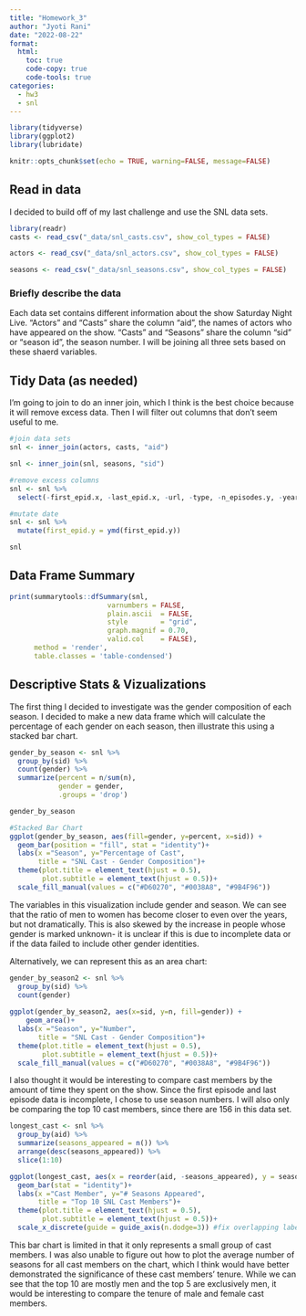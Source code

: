 ```yaml
---
title: "Homework_3"
author: "Jyoti Rani"
date: "2022-08-22"
format:
  html:
    toc: true
    code-copy: true
    code-tools: true
categories:
  - hw3
  - snl
---
```


```r

library(tidyverse)
library(ggplot2)
library(lubridate)

knitr::opts_chunk$set(echo = TRUE, warning=FALSE, message=FALSE)
```

## Read in data

I decided to build off of my last challenge and use the SNL data sets. 

```r
library(readr)
casts <- read_csv("_data/snl_casts.csv", show_col_types = FALSE)

actors <- read_csv("_data/snl_actors.csv", show_col_types = FALSE)

seasons <- read_csv("_data/snl_seasons.csv", show_col_types = FALSE)

```

### Briefly describe the data

Each data set contains different information about the show Saturday Night Live. "Actors" and "Casts" share the column "aid", the names of actors who have appeared on the show. "Casts" and "Seasons" share the column "sid" or "season id", the season number. I will be joining all three sets based on these shaerd variables.  

## Tidy Data (as needed)

I'm going to join to do an inner join, which I think is the best choice because it will remove excess data. Then I will filter out columns that don't seem useful to me.

```r
#join data sets
snl <- inner_join(actors, casts, "aid")

snl <- inner_join(snl, seasons, "sid")

#remove excess columns
snl <- snl %>%
  select(-first_epid.x, -last_epid.x, -url, -type, -n_episodes.y, -year, -last_epid.y)

#mutate date
snl <- snl %>%
  mutate(first_epid.y = ymd(first_epid.y))

snl
```

## Data Frame Summary
```r
print(summarytools::dfSummary(snl,
                        varnumbers = FALSE,
                        plain.ascii  = FALSE, 
                        style        = "grid", 
                        graph.magnif = 0.70, 
                        valid.col    = FALSE),
      method = 'render',
      table.classes = 'table-condensed')
```

## Descriptive Stats & Vizualizations

The first thing I decided to investigate was the gender composition of each season. I decided to make a new data frame which will calculate the percentage of each gender on each season, then illustrate this using a stacked bar chart. 
```r
gender_by_season <- snl %>%
  group_by(sid) %>%
  count(gender) %>%
  summarize(percent = n/sum(n),
            gender = gender,
            .groups = 'drop')

gender_by_season
```

```r
#Stacked Bar Chart
ggplot(gender_by_season, aes(fill=gender, y=percent, x=sid)) +
  geom_bar(position = "fill", stat = "identity")+
  labs(x ="Season", y="Percentage of Cast", 
       title = "SNL Cast - Gender Composition")+
  theme(plot.title = element_text(hjust = 0.5),
        plot.subtitle = element_text(hjust = 0.5))+
  scale_fill_manual(values = c("#D60270", "#0038A8", "#9B4F96"))

```
The variables in this visualization include gender and season. We can see that the ratio of men to women has become closer to even over the years, but not dramatically. This is also skewed by the increase in people whose gender is marked unknown- it is unclear if this is due to incomplete data or if the data failed to include other gender identities. 

Alternatively, we can represent this as an area chart:
```r
gender_by_season2 <- snl %>%
  group_by(sid) %>%
  count(gender)
  
ggplot(gender_by_season2, aes(x=sid, y=n, fill=gender)) + 
    geom_area()+
  labs(x ="Season", y="Number", 
       title = "SNL Cast - Gender Composition")+
  theme(plot.title = element_text(hjust = 0.5),
        plot.subtitle = element_text(hjust = 0.5))+
  scale_fill_manual(values = c("#D60270", "#0038A8", "#9B4F96"))

```

I also thought it would be interesting to compare cast members by the amount of time they spent on the show. Since the first episode and last episode data is incomplete, I chose to use season numbers. I will also only be comparing the top 10 cast members, since there are 156 in this data set.

```r
longest_cast <- snl %>%
  group_by(aid) %>%
  summarize(seasons_appeared = n()) %>%
  arrange(desc(seasons_appeared)) %>%
  slice(1:10)

ggplot(longest_cast, aes(x = reorder(aid, -seasons_appeared), y = seasons_appeared))+
  geom_bar(stat = "identity")+
  labs(x ="Cast Member", y="# Seasons Appeared", 
       title = "Top 10 SNL Cast Members")+
  theme(plot.title = element_text(hjust = 0.5),
        plot.subtitle = element_text(hjust = 0.5))+
  scale_x_discrete(guide = guide_axis(n.dodge=3)) #fix overlapping labels

```

This bar chart is limited in that it only represents a small group of cast members. I was also unable to figure out how to plot the average number of seasons for all cast members on the chart, which I think would have better demonstrated the significance of these cast members' tenure. While we can see that the top 10 are mostly men and the top 5 are exclusively men, it would be interesting to compare the tenure of male and female cast members. 